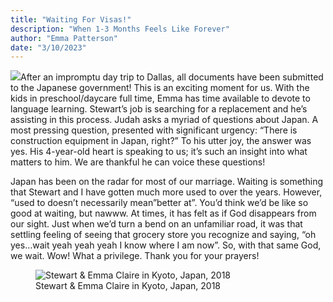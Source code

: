 ```yaml
---
title: "Waiting For Visas!"
description: "When 1-3 Months Feels Like Forever"
author: "Emma Patterson"
date: "3/10/2023"
---
```


![](images/house.jpg)After an impromptu day trip to Dallas, all documents have been submitted to the Japanese government! This is an exciting moment for us. With the kids in preschool/daycare full time, Emma has time available to devote to language learning. Stewart's job is searching for a replacement and he's assisting in this process. Judah asks a myriad of questions about Japan. A most pressing question, presented with significant urgency: "There is construction equipment in Japan, right?" To his utter joy, the answer was yes. His 4-year-old heart is speaking to us; it's such an insight into what matters to him. We are thankful he can voice these questions!

Japan has been on the radar for most of our marriage. Waiting is something that Stewart and I have gotten much more used to over the years. However, "used to doesn't necessarily mean"better at". You'd think we'd be like so good at waiting, but nawww. At times, it has felt as if God disappears from our sight. Just when we'd turn a bend on an unfamiliar road, it was that settling feeling of seeing that grocery store you recognize and saying, "oh yes...wait yeah yeah yeah I know where I am now". So, with that same God, we wait. Wow! What a privilege. Thank you for your prayers!

![Stewart & Emma Claire in Kyoto, Japan, 2018](images/Capture.JPG)
